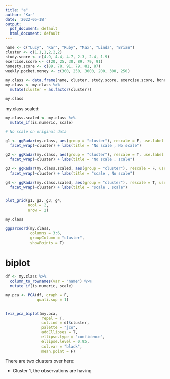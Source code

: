 ```yaml
---
title: "a"
author: "Kar"
date: '2022-05-18'
output:
  pdf_document: default
  html_document: default
---
```


```r

name <- c("Lucy", "Kar", "Ruby", "Max", "Linda", "Brian")
cluster <- c(1,1,1,2,2,2)
study.score <- c(4.9, 4.4, 4.7, 2.3, 2.4, 1.9)
exercise.score <- c(20, 25, 30, 89, 79, 91)
honesty.score <- c(89, 78, 91, 79, 81, 87)
weekly.pocket.money <- c(300, 250, 3000, 200, 300, 250)

my.class <- data.frame(name, cluster, study.score, exercise.score, honesty.score, weekly.pocket.money)
my.class <- my.class %>% 
  mutate(cluster = as.factor(cluster)) 

my.class

```

my.class scaled:

```r
my.class.scaled <- my.class %>% 
  mutate_if(is.numeric, scale)
```




```r
# No scale on original data

g1 <- ggRadar(my.class, aes(group = "cluster"), rescale = F, use.label = F) +
  facet_wrap(~cluster) + labs(title = "No scale , No scale")

g2 <- ggRadar(my.class, aes(group = "cluster"), rescale = T, use.label = F) +
  facet_wrap(~cluster) + labs(title = "No scale , scale")

g3 <- ggRadar(my.class.scaled, aes(group = "cluster"), rescale = F, use.label = F) +
  facet_wrap(~cluster) + labs(title = "scale , No scale")

g4 <- ggRadar(my.class.scaled, aes(group = "cluster"), rescale = T, use.label = F) +
  facet_wrap(~cluster) + labs(title = "scale , scale")


plot_grid(g1, g2, g3, g4,
          ncol = 2,
          nrow = 2)

```





```r
my.class

```


```r
ggparcoord(my.class,
           columns = 3:6,
           groupColumn = "cluster",
           showPoints = T)

```



# biplot

```r

df <- my.class %>% 
  column_to_rownames(var = "name") %>% 
  mutate_if(is.numeric, scale)

my.pca <- PCA(df, graph = F,
              quali.sup = 1)


fviz_pca_biplot(my.pca,
                repel = T,
                col.ind = df$cluster,
                palette = "jco",
                addEllipses = T, 
                ellipse.type = "confidence",
                ellipse.level = 0.95,
                col.var = "black",
                mean.point = F)


```


There are two clusters over here:

* Cluster 1, the observations are having 

```r

```




